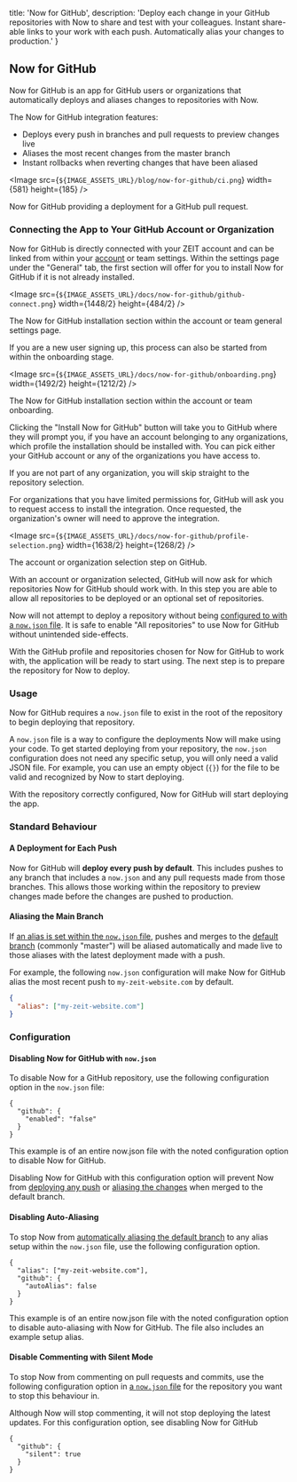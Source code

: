 
  title: 'Now for GitHub',
  description: 'Deploy each change in your GitHub repositories with Now to share and test with your colleagues. Instant share-able links to your work with each push. Automatically alias your changes to production.'
}

## Now for GitHub

Now for GitHub is an app for GitHub users or organizations that automatically deploys and aliases changes to repositories with Now.

The Now for GitHub integration features:
- Deploys every push in branches and pull requests to preview changes live
- Aliases the most recent changes from the master branch
- Instant rollbacks when reverting changes that have been aliased

<Image
src={`${IMAGE_ASSETS_URL}/blog/now-for-github/ci.png`}
width={581}
height={185}
/>
<Caption>Now for GitHub providing a deployment for a GitHub pull request.</Caption>

### Connecting the App to Your GitHub Account or Organization
Now for GitHub is directly connected with your ZEIT account and can be linked from within your [account](/account) or team settings. Within the settings page under the "General" tab, the first section will offer for you to install Now for GitHub if it is not already installed.

<Image
src={`${IMAGE_ASSETS_URL}/docs/now-for-github/github-connect.png`}
width={1448/2}
height={484/2}
/>
<Caption>The Now for GitHub installation section within the account or team general settings page.</Caption>

If you are a new user signing up, this process can also be started from within the onboarding stage.

<Image
src={`${IMAGE_ASSETS_URL}/docs/now-for-github/onboarding.png`}
width={1492/2}
height={1212/2}
/>
<Caption>The Now for GitHub installation section within the account or team onboarding.</Caption>


Clicking the "Install Now for GitHub" button will take you to GitHub where they will prompt you, if you have an account belonging to any organizations, which profile the installation should be installed with. You can pick either your GitHub account or any of the organizations you have access to.

If you are not part of any organization, you will skip straight to the repository selection.

For organizations that you have limited permissions for, GitHub will ask you to request access to install the integration. Once requested, the organization's owner will need to approve the integration.

<Image
  src={`${IMAGE_ASSETS_URL}/docs/now-for-github/profile-selection.png`}
  width={1638/2}
  height={1268/2}
/>
<Caption>The account or organization selection step on GitHub.</Caption>

With an account or organization selected, GitHub will now ask for which repositories Now for GitHub should work with. In this step you are able to allow all repositories to be deployed or an optional set of repositories.

<Note>Now will not attempt to deploy a repository without being [configured to with a `now.json` file](#usage). It is safe to enable "All repositories" to use Now for GitHub without unintended side-effects.</Note>

With the GitHub profile and repositories chosen for Now for GitHub to work with, the application will be ready to start using. The next step is to prepare the repository for Now to deploy.

### Usage
Now for GitHub requires a `now.json` file to exist in the root of the repository to begin deploying that repository.

A `now.json` file is a way to configure the deployments Now will make using your code. To get started deploying from your repository, the `now.json` configuration does not need any specific setup, you will only need a valid JSON file. For example, you can use an empty object (`{}`) for the file to be valid and recognized by Now to start deploying.

With the repository correctly configured, Now for GitHub will start deploying the app.

### Standard Behaviour
#### A Deployment for Each Push
Now for GitHub will **deploy every push by default**. This includes pushes to any branch that includes a `now.json` and any pull requests made from those branches. This allows those working within the repository to preview changes made before the changes are pushed to production.

#### Aliasing the Main Branch
If [an alias is set within the `now.json` file](/docs/features/aliases), pushes and merges to the [default branch](https://help.github.com/articles/setting-the-default-branch/) (commonly "master") will be aliased automatically and made live to those aliases with the latest deployment made with a push.

For example, the following `now.json` configuration will make Now for GitHub alias the most recent push to `my-zeit-website.com` by default.

```json
{
  "alias": ["my-zeit-website.com"]
}
```

### Configuration
#### Disabling Now for GitHub with `now.json`
To disable Now for a GitHub repository, use the following configuration option in the `now.json` file:
```
{
  "github": {
    "enabled": "false"
  }
}
```
<Caption>This example is of an entire <InlineCode>now.json</InlineCode> file with the noted configuration option to disable Now for GitHub.</Caption>

Disabling Now for GitHub with this configuration option will prevent Now from [deploying any push](#a-deployment-for-each-push) or [aliasing the changes](#aliasing-the-main-branch) when merged to the default branch.

#### Disabling Auto-Aliasing
To stop Now from [automatically aliasing the default branch](#aliasing-the-main-branch) to any alias setup within the `now.json` file, use the following configuration option.
```
{
  "alias": ["my-zeit-website.com"],
  "github": {
    "autoAlias": false
  }
}
```
<Caption>This example is of an entire <InlineCode>now.json</InlineCode> file with the noted configuration option to disable auto-aliasing with Now for GitHub. The file also includes an example setup alias.</Caption>

#### Disable Commenting with Silent Mode
To stop Now from commenting on pull requests and commits, use the following configuration option in [a `now.json` file](/docs/v2/deployments/configuration) for the repository you want to stop this behaviour in.

<Note>Although Now will stop commenting, it will not stop deploying the latest updates. For this configuration option, see <GenericLink href="#configuration/disabling-now-for-github-with">disabling Now for GitHub</GenericLink></Note>

```
{
  "github": {
    "silent": true
  }
}
```


